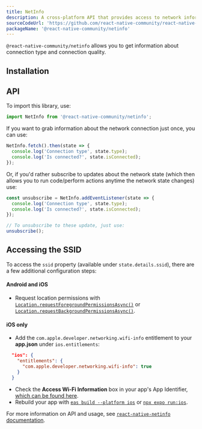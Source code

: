 ```yaml
---
title: NetInfo
description: A cross-platform API that provides access to network information.
sourceCodeUrl: 'https://github.com/react-native-community/react-native-netinfo'
packageName: '@react-native-community/netinfo'
---
```



`@react-native-community/netinfo` allows you to get information about connection type and connection quality.

<PlatformsSection android emulator ios simulator web />

## Installation

<APIInstallSection href="https://github.com/react-native-community/react-native-netinfo#getting-started" />

## API

To import this library, use:

```js
import NetInfo from '@react-native-community/netinfo';
```

If you want to grab information about the network connection just once, you can use:

```js
NetInfo.fetch().then(state => {
  console.log('Connection type', state.type);
  console.log('Is connected?', state.isConnected);
});
```

Or, if you'd rather subscribe to updates about the network state (which then allows you to run code/perform actions anytime the network state changes) use:

```js
const unsubscribe = NetInfo.addEventListener(state => {
  console.log('Connection type', state.type);
  console.log('Is connected?', state.isConnected);
});

// To unsubscribe to these update, just use:
unsubscribe();
```

## Accessing the SSID

To access the `ssid` property (available under `state.details.ssid`), there are a few additional configuration steps:

#### Android and iOS

- Request location permissions with [`Location.requestForegroundPermissionsAsync()`](location.mdx#locationrequestforegroundpermissionsasync) or [`Location.requestBackgroundPermissionsAsync()`](location.mdx#locationrequestbackgroundpermissionsasync).

#### iOS only

- Add the `com.apple.developer.networking.wifi-info` entitlement to your **app.json** under `ios.entitlements`:

```json
  "ios": {
    "entitlements": {
      "com.apple.developer.networking.wifi-info": true
    }
  }
```

- Check the **Access Wi-Fi Information** box in your app's App Identifier, [which can be found here](https://developer.apple.com/account/resources/identifiers/list).
- Rebuild your app with [`eas build --platform ios`](/build/setup/#4-run-a-build) or [`npx expo run:ios`](/more/expo-cli/#compiling).

For more information on API and usage, see [`react-native-netinfo` documentation](https://github.com/react-native-community/react-native-netinfo#react-native-communitynetinfo).
